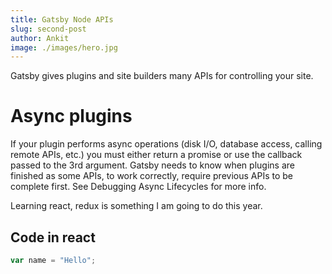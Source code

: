 ```yaml
---
title: Gatsby Node APIs
slug: second-post
author: Ankit
image: ./images/hero.jpg
---
```


Gatsby gives plugins and site builders many APIs for controlling your site.

# Async plugins

If your plugin performs async operations (disk I/O, database access, calling remote APIs, etc.) you must either return a promise or use the callback passed to the 3rd argument. Gatsby needs to know when plugins are finished as some APIs, to work correctly, require previous APIs to be complete first. See Debugging Async Lifecycles for more info.

Learning react, redux is something I am going to do this year.

## Code in react

```js
var name = "Hello";
```
